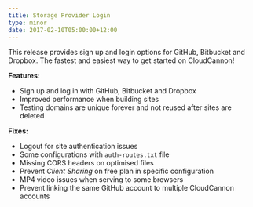 ```yaml
---
title: Storage Provider Login
type: minor
date: 2017-02-10T05:00:00+12:00
---
```



This release provides sign up and login options for GitHub, Bitbucket and Dropbox. The fastest and easiest way to get started on CloudCannon!

**Features:**

* Sign up and log in with GitHub, Bitbucket and Dropbox
* Improved performance when building sites
* Testing domains are unique forever and not reused after sites are deleted

**Fixes:**

* Logout for site authentication issues
* Some configurations with `auth-routes.txt` file
* Missing CORS headers on optimised files
* Prevent *Client Sharing* on free plan in specific configuration
* MP4 video issues when serving to some browsers
* Prevent linking the same GitHub account to multiple CloudCannon accounts